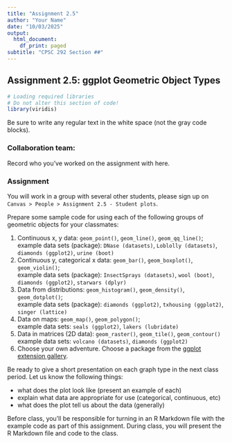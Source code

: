 ```yaml
---
title: "Assignment 2.5"
author: "Your Name"
date: "10/03/2025"
output:
  html_document:
    df_print: paged
subtitle: "CPSC 292 Section ##"
---
```


## Assignment 2.5: ggplot Geometric Object Types

```r
# Loading required libraries
# Do not alter this section of code!
library(viridis)
```

Be sure to write any regular text in the white space (not the gray code blocks).

### Collaboration team: 

Record who you've worked on the assignment with here. 

### Assignment

You will work in a group with several other students, please sign up on `Canvas > People > Assignment 2.5 - Student plots`.

Prepare some sample code for using each of the following groups of geometric objects for your classmates: 

 1. Continuous x, y data: `geom_point()`, `geom_line()`, `geom_qq_line()`; \
 example data sets (package): `DNase (datasets)`, `Loblolly (datasets)`, `diamonds (ggplot2)`, `urine (boot)`
 2. Continuous y, categorical x data: `geom_bar()`, `geom_boxplot()`, `geom_violin()`; \
 example data sets (package): `InsectSprays (datasets)`, `wool (boot)`, `diamonds (ggplot2)`, `starwars (dplyr)`
 3. Data from distributions:  `geom_histogram()`, `geom_density()`, `geom_dotplot()`; \
 example data sets (package): `diamonds (ggplot2)`, `txhousing (ggplot2)`, `singer (lattice)`
 4. Data on maps: `geom_map()`, `geom_polygon()`; \
 example data sets: `seals (ggplot2)`, `lakers (lubridate)`
 5. Data in matrices (2D data): `geom_raster()`, `geom_tile()`, `geom_contour()` \
 example data sets: `volcano (datasets)`, `diamonds (ggplot2)` 
 6. Choose your own adventure. Choose a package from the [ggplot extension gallery](https://exts.ggplot2.tidyverse.org/gallery/).
 
Be ready to give a short presentation on each graph type in the next class period. Let us know the following things: 

 * what does the plot look like (present an example of each)
 * explain what data are appropriate for use (categorical, continuous, etc)
 * what does the plot tell us about the data (generally)
 
Before class, you'll be responsible for turning in an R Markdown file with the example code as part of this assignment. During class, you will present the R Markdown file and code to the class.
